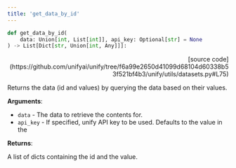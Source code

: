 ```yaml
---
title: 'get_data_by_id'
---
```


```python
def get_data_by_id(
    data: Union[int, List[int]], api_key: Optional[str] = None
) -> List[Dict[str, Union[int, Any]]]:
```

<p align="right">[source code](https://github.com/unifyai/unify/tree/f6a99e2650d41099d68104d60338b53f521bf4b3/unify/utils/datasets.py#L75)</p>

Returns the data (id and values) by querying the data based on their values.

**Arguments**:

- `data` - The data to retrieve the contents for.
- `api_key` - If specified, unify API key to be used. Defaults to the value in the



**Returns**:

A list of dicts containing the id and the value.